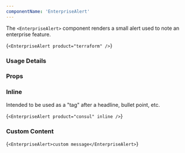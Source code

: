 ```yaml
---
componentName: 'EnterpriseAlert'
---
```


The `<EnterpriseAlert>` component renders a small alert used to note an enterprise feature.

<LiveComponent>{`<EnterpriseAlert product="terraform" />`}</LiveComponent>

### Usage Details

<UsageDetails packageName="@hashicorp/react-enterprise-alert" />

### Props

<PropsTable props={componentProps} />

### Inline

Intended to be used as a "tag" after a headline, bullet point, etc.

<LiveComponent>{`<EnterpriseAlert product="consul" inline />`}</LiveComponent>

### Custom Content

<LiveComponent>{`<EnterpriseAlert>custom message</EnterpriseAlert>`}</LiveComponent>
